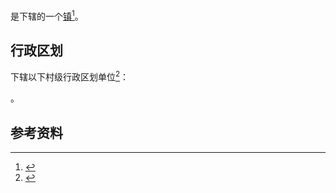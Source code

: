 {{中国乡级行政区|46/90/02/111/000}}

'''{{PAGENAMEBASE}}'''是{{PRC admin/fullname|46/90/02/111/000|3}}下辖的一个[[行政建制镇|镇]]<ref>{{PRC admin/ref sgc|{{PRC admin/parent|46/90/02/111/000}}}}</ref>。

== 行政区划 ==
{{PAGENAMEBASE}}下辖以下村级行政区划单位<ref>{{PRC admin/ref sgc|46/90/02/111/000}}</ref>：

{{PRC admin/children|46/90/02/111/000}}。

== 参考资料 ==
{{reflist}}

{{海南行政区划小作品}}
{{PRC admin/navcat|46/90/02/111/000}}